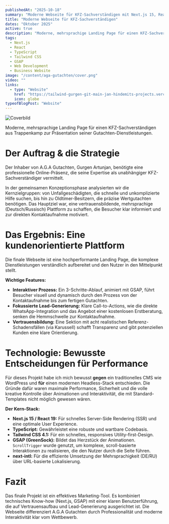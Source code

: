 ```yaml
---
publishedAt: "2025-10-18"
summary: "Moderne Webseite für KFZ-Sachverständigen mit Next.js 15, React 19 und GSAP-Animationen"
title: "Moderne Webseite für KFZ-Sachverständigen"
dates: "Oktober 2025"
active: true
description: "Moderne, mehrsprachige Landing Page für einen KFZ-Sachverständigen aus Trappenkamp zur Präsentation seiner Gutachten-Dienstleistungen."
tags:
  - Next.js
  - React
  - TypeScript
  - Tailwind CSS
  - GSAP
  - Web Development
  - Business Website
image: "/content/aga-gutachten/cover.png"
video: ""
links:
  - type: "Website"
    href: "https://tailwind-gurgen-git-main-jan-hindemits-projects.vercel.app/de"
    icon: globe
typeofBlogPost: "Website"
---
```


![Coverbild](/content/aga-gutachten/cover.png)

Moderne, mehrsprachige Landing Page für einen KFZ-Sachverständigen aus Trappenkamp zur Präsentation seiner Gutachten-Dienstleistungen.

# Der Auftrag & die Strategie

Der Inhaber von A.G.A Gutachten, Gurgen Artunjan, benötigte eine professionelle Online-Präsenz, die seine Expertise als unabhängiger KFZ-Sachverständiger vermittelt.

In der gemeinsamen Konzeptionsphase analysierten wir die Kernzielgruppen: von Unfallgeschädigten, die schnelle und unkomplizierte Hilfe suchen, bis hin zu Oldtimer-Besitzern, die präzise Wertgutachten benötigen. Das Hauptziel war, eine vertrauensbildende, mehrsprachige (Deutsch/Russisch) Plattform zu schaffen, die Besucher klar informiert und zur direkten Kontaktaufnahme motiviert.

# Das Ergebnis: Eine kundenorientierte Plattform

Die finale Webseite ist eine hochperformante Landing Page, die komplexe Dienstleistungen verständlich aufbereitet und den Nutzer in den Mittelpunkt stellt.

**Wichtige Features:**

- **Interaktiver Prozess:** Ein 3-Schritte-Ablauf, animiert mit GSAP, führt Besucher visuell und dynamisch durch den Prozess von der Kontaktaufnahme bis zum fertigen Gutachten.
- **Fokussierte Lead-Generierung:** Klare Call-to-Actions, wie die direkte WhatsApp-Integration und das Angebot einer kostenlosen Erstberatung, senken die Hemmschwelle zur Kontaktaufnahme.
- **Vertrauensbildung:** Eine Sektion mit acht realistischen Referenz-Schadensfällen (via Karussell) schafft Transparenz und gibt potenziellen Kunden eine klare Orientierung.

# Technologie: Bewusste Entscheidungen für Performance

Für dieses Projekt habe ich mich bewusst **gegen** ein traditionelles CMS wie WordPress und **für** einen modernen Headless-Stack entschieden. Die Gründe dafür waren maximale Performance, Sicherheit und die volle kreative Kontrolle über Animationen und Interaktivität, die mit Standard-Templates nicht möglich gewesen wären.

**Der Kern-Stack:**

- **Next.js 15 / React 19:** Für schnelles Server-Side Rendering (SSR) und eine optimale User Experience.
- **TypeScript:** Gewährleistet eine robuste und wartbare Codebasis.
- **Tailwind CSS 4.1:** Für ein schnelles, responsives Utility-first-Design.
- **GSAP (GreenSock):** Bildet das Herzstück der Animationen. `ScrollTrigger` wurde genutzt, um komplexe, scroll-basierte Interaktionen zu realisieren, die den Nutzer durch die Seite führen.
- **next-intl:** Für die effiziente Umsetzung der Mehrsprachigkeit (DE/RU) über URL-basierte Lokalisierung.

# Fazit

Das finale Projekt ist ein effektives Marketing-Tool. Es kombiniert technisches Know-how (Next.js, GSAP) mit einer klaren Benutzerführung, die auf Vertrauensaufbau und Lead-Generierung ausgerichtet ist. Die Webseite differenziert A.G.A Gutachten durch Professionalität und moderne Interaktivität klar vom Wettbewerb.
